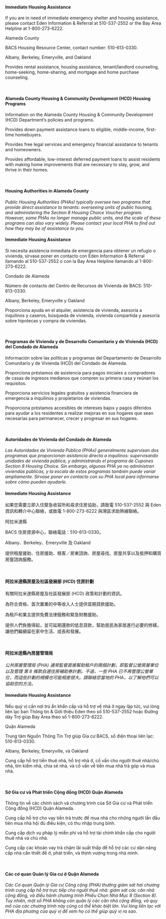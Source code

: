 
<RenderIf language="default">

  #### Immediate Housing Assistance

  <div className="cards-grid">
  <InfoCard title="211 Alameda County Resource Finder" externalHref="http://211alamedacounty.org/2-1-1-alameda-county-resource-finder/">

  If you are in need of immediate emergency shelter and housing assistance, please contact Eden Information & Referral at 510-537-2552 or the Bay Area Helpline at 1-800-273-6222.

  Alameda County

  </InfoCard>

  <InfoCard title="Bay Area Community Services" externalHref="https://www.bayareacs.org/">

  BACS Housing Resource Center, contact number: 510-613-0330.

  Albany, Berkeley, Emeryville, and Oakland

  </InfoCard>

  <InfoCard title="ECHO Housing" externalHref="https://www.echofairhousing.org/">

  Provides rental assistance, housing assistance, tenant/landlord counseling, home-seeking, home-sharing, and mortgage and home purchase counseling.

  </InfoCard>
  </div>
  
  <br />

  #### Alameda County Housing & Community Development (HCD) Housing Programs 

  <div className="cards-grid">
  <InfoCard title="Alameda County Housing & Community Development (HCD) Department" externalHref="https://www.acgov.org/cda/hcd/rhd/index.htm">
    
  Information on the Alameda County Housing & Community Development (HCD) Department’s policies and programs. 
    
  </InfoCard>

  <InfoCard title="AC Boost - Alameda County's Down Payment Loan Assistance Program" externalHref="https://www.acboost.org/">  

  Provides down payment assistance loans to eligible, middle-income, first-time homebuyers.

  </InfoCard>

  <InfoCard title="AC Housing Secure - Alameda County's Anti-Displacement Program" externalHref="https://www.centrolegal.org/achousingsecure/">  

  Provides free legal services and emergency financial assistance to tenants and homeowners.
  </InfoCard>

  <InfoCard title="Renew AC - Alameda County's Housing Preservation Loan Program" externalHref="https://www.renewac.org/">

  Provides affordable, low-interest deferred payment loans to assist residents with making home improvements that are necessary to stay, grow, and thrive in their homes.
  </InfoCard>
  </div>

  <br/>

  #### Housing Authorities in Alameda County

  _Public Housing Authorities (PHAs) typically oversee two programs that provide direct assistance to tenants: overseeing units of public housing, and administering the Section 8 Housing Choice Voucher program. However, some PHAs no longer manage public units, and the scale of these programs can also vary widely. Please contact your local PHA to find out how they may be of assistance to you._

  <div className="cards-grid">
  <InfoCard title="Housing Authority County of Alameda" externalHref="http://www.haca.net/">
  </InfoCard>

  <InfoCard title="Berkeley Housing Authority" externalHref="https://www.cityofberkeley.info/bha/">
  </InfoCard>

  <InfoCard title="Housing Authority of the City of Alameda" externalHref="http://www.alamedahsg.org/">
  </InfoCard>

  <InfoCard title="Housing Authority of the City of Livermore" externalHref="https://livermoreha.org/index.html">
  </InfoCard>

  <InfoCard title="Oakland Housing Authority" externalHref="http://www.oakha.org/Pages/default.aspx">
  </InfoCard>
  </div>

</RenderIf>

<RenderIf language="es">

   #### Immediate Housing Assistance

  <div className="cards-grid">
  <InfoCard title="211 Buscador de recursos del Condado de Alameda" externalHref="http://211alamedacounty.org/2-1-1-alameda-county-resource-finder/">

  Si necesita asistencia inmediata de emergencia para obtener un refugio o vivienda, sírvase poner en contacto con Eden Information & Referral llamando al 510-537-2552 o con la Bay Area Helpline llamando al 1-800-273-6222.

  Condado de Alameda

  </InfoCard>

  <InfoCard title="Bay Area Community Services" externalHref="https://www.bayareacs.org/">

  Número de contacto del Centro de Recursos de Vivienda de BACS: 510-613-0330.

  Albany, Berkeley, Emeryville y Oakland

  </InfoCard>

  <InfoCard title="ECHO Housing" externalHref="https://www.echofairhousing.org/">

  Proporciona ayuda en el alquiler, asistencia de vivienda, asesoría a inquilinos y caseros, búsqueda de vivienda, vivienda compartida y asesoría sobre hipotecas y compra de viviendas.

  </InfoCard>
  </div>
  
  <br />

  #### Programas de Vivienda y de Desarrollo Comunitario y de Vivienda (HCD) del Condado de Alameda  

  <div className="cards-grid">
  <InfoCard title="Departamento de Desarrollo Comunitario y de Vivienda (HCD) del Condado de Alameda" externalHref="https://www.acgov.org/cda/hcd/rhd/index.htm">
    
  Información sobre las políticas y programas del Departamento de Desarrollo Comunitario y de Vivienda (HCD) del Condado de Alameda. 
    
  </InfoCard>

  <InfoCard title="AC Boost - Programa de asistencia de préstamos para pagos iniciales del Condado de Alameda" externalHref="https://www.acboost.org/">  

  Proporciona préstamos de asistencia para pagos iniciales a compradores de casas de ingresos medianos que compren su primera casa y reúnan los requisitos.

  </InfoCard>

  <InfoCard title="AC Housing Secure - Programa antidesplazamiento del Condado de Alameda" externalHref="https://www.centrolegal.org/achousingsecure/">  

  Proporciona servicios legales gratuitos y asistencia financiera de emergencia a inquilinos y propietarios de viviendas.
  </InfoCard>

  <InfoCard title="Renew AC - Programa de préstamos para la preservación de la vivienda del Condado de Alameda" externalHref="https://www.renewac.org/">

  Proporciona préstamos accesibles de intereses bajos y pagos diferidos para ayudar a los residentes a realizar mejoras en sus hogares que sean necesarias para permanecer, crecer y progresar en sus hogares.
  </InfoCard>
  </div>

  <br/>

  #### Autoridades de Vivienda del Condado de Alameda

  _Las Autoridades de Vivienda Pública (PHAs) generalmente supervisan dos programas que proporcionan asistencia directa a inquilinos: supervisando unidades de vivienda pública, y administrando el programa de Cupones Section 8 Housing Choice. Sin embargo, algunas PHA ya no administran viviendas públicas, y la escala de estos programas también puede variar ampliamente. Sírvase poner en contacto con su PHA local para informarse sobre cómo pueden ayudarle._

  <div className="cards-grid">
  <InfoCard title="Autoridad de la vivienda del Condado de Alameda" externalHref="http://www.haca.net/">
  </InfoCard>

  <InfoCard title="Autoridad de la vivienda de Berkeley" externalHref="https://www.cityofberkeley.info/bha/">
  </InfoCard>

  <InfoCard title="Autoridad de la vivienda de la Ciudad de Alameda" externalHref="http://www.alamedahsg.org/">
  </InfoCard>

  <InfoCard title="Autoridad de la vivienda de la Ciudad de Livermore" externalHref="https://livermoreha.org/index.html">
  </InfoCard>

  <InfoCard title="Autoridad de la vivienda de Oakland" externalHref="http://www.oakha.org/Pages/default.aspx">
  </InfoCard>
  </div>

</RenderIf>

<RenderIf language="zh">

#### Immediate Housing Assistance

  <div className="cards-grid">
  <InfoCard title="211 阿拉米達縣資源搜尋工具" externalHref="http://211alamedacounty.org/2-1-1-alameda-county-resource-finder/">

  如果您需要立即入住緊急收容所和尋求住房協助，請致電 510-537-2552 與 Eden 資訊和轉介中心聯絡，或致電 1-800-273-6222 與灣區求助熱線聯絡。

  阿拉米達縣

  </InfoCard>

  <InfoCard title="Bay Area Community Services" externalHref="https://www.bayareacs.org/">

  BACS 住房資源中心，聯絡電話：510-613-0330。

  Albany、Berkeley、Emeryville 及 Oakland

  </InfoCard>

  <InfoCard title="ECHO Housing" externalHref="https://www.echofairhousing.org/">

  提供租屋援助、住房援助、租客／房東諮詢、房屋尋找、房屋共享以及抵押和購買房屋諮詢服務。

  </InfoCard>
  </div>
  
  <br />

  #### 阿拉米達縣房屋及社區發展部 (HCD) 住房計劃 

  <div className="cards-grid">
  <InfoCard title="阿拉米達縣房屋及社區發展部 (HCD)" externalHref="https://www.acgov.org/cda/hcd/rhd/index.htm">
    
  有關阿拉米達縣房屋及社區發展部 (HCD) 政策和計劃的資訊。 
    
  </InfoCard>

  <InfoCard title="AC Boost - 阿拉米達縣首期貸款援助計劃" externalHref="https://www.acboost.org/">  

  為符合資格、首次置業的中等收入人士提供首期貸款援助。

  </InfoCard>

  <InfoCard title="AC Housing Secure - 阿拉米達縣反被迫遷離計劃" externalHref="https://www.centrolegal.org/achousingsecure/">  

  為租戶和業主提供免費法律服務和緊急財務援助。
  </InfoCard>

  <InfoCard title="Renew AC - 阿拉米達縣房屋維護貸款計劃" externalHref="https://www.renewac.org/">

  提供人們負擔得起，並可延期還款的低息貸款，幫助居民為家居進行必要的修繕，讓他們繼續留在家中生活、成長和發展。
  </InfoCard>
  </div>

  <br/>

  #### 阿拉米逹縣內房屋管理局

  _公共房屋管理局 (PHA) 通常監督直接幫助租戶的兩個計劃，即監督公營房屋單位以及管理 第 8 條款自選住房補助券計劃。不過，一些 PHA 已不再管理公營單位，而這些計劃的規模也可能相差很大。請聯絡您當地的 PHA，以了解他們可以協助您的方法。_

  <div className="cards-grid">
  <InfoCard title="阿拉米達縣房屋管理局" externalHref="http://www.haca.net/">
  </InfoCard>

  <InfoCard title="柏克萊市房屋管理局" externalHref="https://www.cityofberkeley.info/bha/">
  </InfoCard>

  <InfoCard title="阿拉米達市房屋管理局" externalHref="http://www.alamedahsg.org/">
  </InfoCard>

  <InfoCard title="利佛摩爾市房屋管理局" externalHref="https://livermoreha.org/index.html">
  </InfoCard>

  <InfoCard title="屋崙 (奧克蘭) 市房屋管理局" externalHref="http://www.oakha.org/Pages/default.aspx">
  </InfoCard>
  </div>

</RenderIf>

<RenderIf language="vi">

#### Immediate Housing Assistance

  <div className="cards-grid">
  <InfoCard title="211 Công cụ Tìm kiếm Nguồn Trợ giúp Quận Alameda" externalHref="http://211alamedacounty.org/2-1-1-alameda-county-resource-finder/">

  Nếu quý vị cần nơi trú ẩn khẩn cấp và hỗ trợ về nhà ở ngay lập tức, vui lòng liên lạc ban Thông tin & Giới thiệu Eden theo số 510-537-2552 hoặc Đường dây Trợ giúp Bay Area theo số 1-800-273-6222.

  Quận Alameda

  </InfoCard>

  <InfoCard title="Bay Area Community Services" externalHref="https://www.bayareacs.org/">

  Trung tâm Nguồn Thông Tin Trợ giúp Gia cư BACS, số điện thoại liên lạc: 510-613-0330.

  Albany, Berkeley, Emeryville, và Oakland

  </InfoCard>

  <InfoCard title="ECHO Housing" externalHref="https://www.echofairhousing.org/">

  Cung cấp hỗ trợ tiền thuê nhà, hỗ trợ nhà ở, cố vấn cho người thuê nhà/chủ nhà, tìm kiếm nhà, chia sẻ nhà, và cố vấn về tiền mua nhà trả góp và mua nhà.

  </InfoCard>
  </div>
  
  <br />

  #### Sở Gia cư và Phát triển Cộng đồng (HCD) Quận Alameda 

  <div className="cards-grid">
  <InfoCard title="Sở Gia cư & Phát triển Cộng đồng (HCD) Quận Alameda " externalHref="https://www.acgov.org/cda/hcd/rhd/index.htm">
    
  Thông tin về các chính sách và chương trình của Sở Gia cư và Phát triển Cộng đồng (HCD) Quận Alameda. 
    
  </InfoCard>

  <InfoCard title="AC Boost - Chương trình Hỗ trợ Vay Tiền Trả trước của Quận Alameda" externalHref="https://www.acboost.org/">  

  Cung cấp hỗ trợ cho vay tiền trả trước để mua nhà cho những người lần đầu tiên mua nhà hội đủ điều kiện, có thu nhập trung bình.

  </InfoCard>

  <InfoCard title="AC Housing Secure - Chương trình Ngăn Chuyển chỗ ở Bắt buộc của Quận Alameda" externalHref="https://www.centrolegal.org/achousingsecure/">  

  Cung cấp dịch vụ pháp lý miễn phí và hỗ trợ tài chính khẩn cấp cho người thuê nhà và chủ nhà.
  </InfoCard>

  <InfoCard title="Renew AC - Chương trình Cho vay để Giữ Nhà ở của Quận Alameda" externalHref="https://www.renewac.org/">

  Cung cấp các khoản vay trả chậm lãi suất thấp để hỗ trợ các cư dân nâng cấp nhà cần thiết để ở, phát triển, và thịnh vượng trong nhà mình.
  </InfoCard>
  </div>

  <br/>

  #### Các cơ quan Quản lý Gia cư ở Quận Alameda

  _Các Cơ quan Quản lý Gia cư Công cộng (PHA) thường giám sát hai chương trình cung cấp hỗ trợ trực tiếp cho người thuê nhà: giám sát các căn nhà cộng đồng, và điều hành chương trình Phiếu Chọn Nhà Mục 8 (Section 8). Tuy nhiên, một số PHA không còn quản lý các căn nhà cộng đồng, và quy mô của các chương trình này cũng có thể khác biệt lớn. Vui lòng liên lạc với PHA địa phương của quý vị để xem họ có thể giúp quý vị ra sao._

  <div className="cards-grid">
  <InfoCard title="Cơ quan Gia cư Quận Alameda" externalHref="http://www.haca.net/">
  </InfoCard>

  <InfoCard title="Cơ Quan Gia Cư Berkeley" externalHref="https://www.cityofberkeley.info/bha/">
  </InfoCard>

  <InfoCard title="Cơ Quan Gia Cư Thành phố Alameda" externalHref="http://www.alamedahsg.org/">
  </InfoCard>

  <InfoCard title="Cơ Quan Gia Cư Thành phố Livermore" externalHref="https://livermoreha.org/index.html">
  </InfoCard>

  <InfoCard title="Cơ Quan Gia Cư Oakland" externalHref="http://www.oakha.org/Pages/default.aspx">
  </InfoCard>
  </div>

</RenderIf>